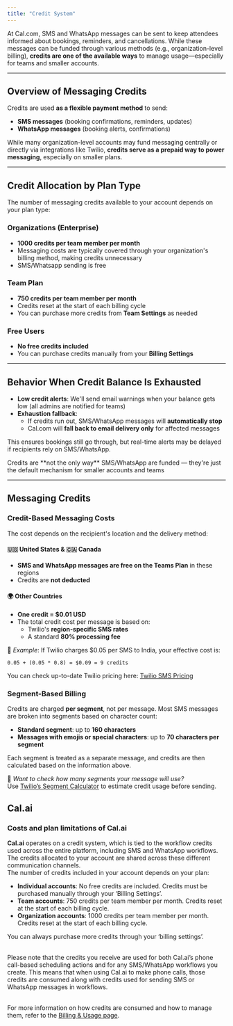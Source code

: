 ```yaml
---
title: "Credit System"
---
```


At Cal.com, SMS and WhatsApp messages can be sent to keep attendees informed about bookings, reminders, and cancellations. While these messages can be funded through various methods (e.g., organization-level billing), **credits are one of the available ways** to manage usage—especially for teams and smaller accounts.

---

## Overview of Messaging Credits

Credits are used **as a flexible payment method** to send:

- **SMS messages** (booking confirmations, reminders, updates)
- **WhatsApp messages** (booking alerts, confirmations)

While many organization-level accounts may fund messaging centrally or directly via integrations like Twilio, **credits serve as a prepaid way to power messaging**, especially on smaller plans.

---

## Credit Allocation by Plan Type

The number of messaging credits available to your account depends on your plan type:

### **Organizations (Enterprise)**

- **1000 credits per team member per month**
- Messaging costs are typically covered through your organization's billing method, making credits unnecessary
- SMS/Whatsapp sending is free

### **Team Plan**

- **750 credits per team member per month**
- Credits reset at the start of each billing cycle
- You can purchase more credits from **Team Settings** as needed

### **Free Users**

- **No free credits included**
- You can purchase credits manually from your **Billing Settings**

---

## Behavior When Credit Balance Is Exhausted

- **Low credit alerts**: We'll send email warnings when your balance gets low (all admins are notified for teams)
- **Exhaustion fallback**:
  - If credits run out, SMS/WhatsApp messages will **automatically stop**
  - Cal.com will **fall back to email delivery only** for affected messages

This ensures bookings still go through, but real-time alerts may be delayed if recipients rely on SMS/WhatsApp.

<Note>
  Credits are **not the only way** SMS/WhatsApp are funded — they're just the default mechanism for smaller accounts and teams
</Note>

---
## Messaging Credits

### Credit-Based Messaging Costs

The cost depends on the recipient's location and the delivery method:

#### 🇺🇸 United States & 🇨🇦 Canada

- **SMS and WhatsApp messages are free on the Teams Plan** in these regions
- Credits are **not deducted**

#### 🌍 Other Countries

- **One credit = \$0.01 USD**
- The total credit cost per message is based on:
  - Twilio's **region-specific SMS rates**
  - A standard **80% processing fee**

📌 _Example_:
If Twilio charges \$0.05 per SMS to India, your effective cost is:

```
0.05 + (0.05 * 0.8) = $0.09 = 9 credits
```

You can check up-to-date Twilio pricing here: [Twilio SMS Pricing](https://www.twilio.com/sms/pricing)

### Segment-Based Billing

Credits are charged **per segment**, not per message. Most SMS messages are broken into segments based on character count:

- **Standard segment**: up to **160 characters**
- **Messages with emojis or special characters**: up to **70 characters per segment**

Each segment is treated as a separate message, and credits are then calculated based on the information above. 

📎 _Want to check how many segments your message will use?_\
Use [Twilio’s Segment Calculator](https://www.twilio.com/en-us/blog/what-the-heck-is-a-segment-html) to estimate credit usage before sending.

## Cal.ai

### Costs and plan limitations of Cal.ai

**Cal.ai** operates on a credit system, which is tied to the workflow credits used across the entire platform, including SMS and WhatsApp workflows. The credits allocated to your account are shared across these different communication channels.\
The number of credits included in your account depends on your plan:

- **Individual accounts**: No free credits are included. Credits must be purchased manually through your ‘Billing Settings’.
- **Team accounts**: 750 credits per team member per month. Credits reset at the start of each billing cycle.
- **Organization accounts**: 1000 credits per team member per month. Credits reset at the start of each billing cycle.

You can always purchase more credits through your ‘billing settings’.

\
Please note that the credits you receive are used for both Cal.ai’s phone call-based scheduling actions and for any SMS/WhatsApp workflows you create. This means that when using Cal.ai to make phone calls, those credits are consumed along with credits used for sending SMS or WhatsApp messages in workflows.

\
For more information on how credits are consumed and how to manage them, refer to the [Billing & Usage page](https://cal.com/help/billing-and-usage/messaging-credits).
